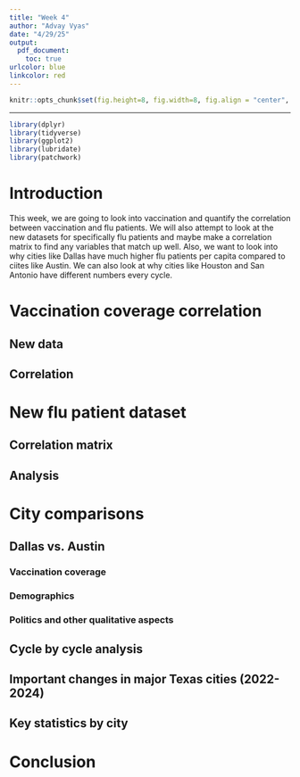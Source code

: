 ```yaml
---
title: "Week 4"
author: "Advay Vyas"
date: "4/29/25"
output:
  pdf_document:
    toc: true
urlcolor: blue
linkcolor: red
---
```


```r
knitr::opts_chunk$set(fig.height=8, fig.width=8, fig.align = "center", warning=FALSE, echo=FALSE, tidy=TRUE, tidy.opts=list(width.cutoff=60))
```

------------------------------------------------------------------------

```r
library(dplyr)
library(tidyverse)
library(ggplot2)
library(lubridate)
library(patchwork)
```

# Introduction
This week, we are going to look into vaccination and quantify the correlation between vaccination and flu patients. We will also attempt to look at the new datasets for specifically flu patients and maybe make a correlation matrix to find any variables that match up well. Also, we want to look into why cities like Dallas have much higher flu patients per capita compared to ciites like Austin. We can also look at why cities like Houston and San Antonio have different numbers every cycle.

\newpage

# Vaccination coverage correlation
## New data
## Correlation

# New flu patient dataset
## Correlation matrix
## Analysis

# City comparisons
## Dallas vs. Austin
### Vaccination coverage
### Demographics
### Politics and other qualitative aspects

## Cycle by cycle analysis
## Important changes in major Texas cities (2022-2024)

## Key statistics by city

# Conclusion